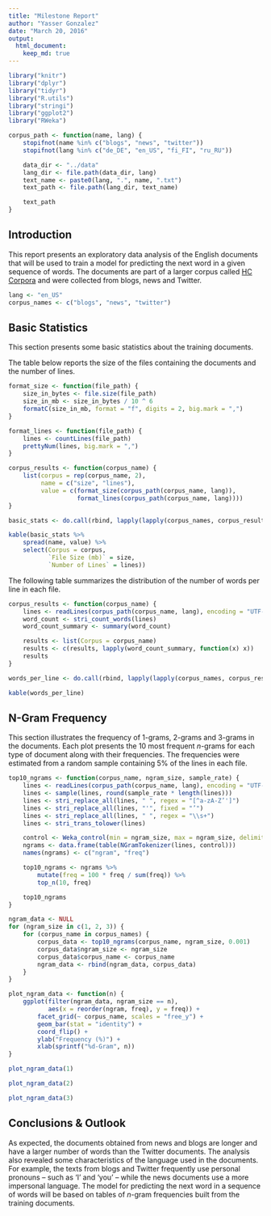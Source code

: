 ```yaml
---
title: "Milestone Report"
author: "Yasser Gonzalez"
date: "March 20, 2016"
output:
  html_document:
    keep_md: true
---
```


```r
library("knitr")
library("dplyr")
library("tidyr")
library("R.utils")
library("stringi")
library("ggplot2")
library("RWeka")

corpus_path <- function(name, lang) {
    stopifnot(name %in% c("blogs", "news", "twitter"))
    stopifnot(lang %in% c("de_DE", "en_US", "fi_FI", "ru_RU"))

    data_dir <- "../data"
    lang_dir <- file.path(data_dir, lang)
    text_name <- paste0(lang, ".", name, ".txt")
    text_path <- file.path(lang_dir, text_name)

    text_path
}
```

## Introduction

This report presents an exploratory data analysis of the English documents
that will be used to train a model for predicting the next word in a given
sequence of words. The documents are part of a larger corpus  called
[HC Corpora](http://www.corpora.heliohost.org) and were collected from
blogs, news and Twitter.

```r
lang <- "en_US"
corpus_names <- c("blogs", "news", "twitter")
```

## Basic Statistics

This section presents some basic statistics about the training documents.

The table below reports the size of the files containing the documents
and the number of lines.

```r
format_size <- function(file_path) {
    size_in_bytes <- file.size(file_path)
    size_in_mb <- size_in_bytes / 10 ^ 6
    formatC(size_in_mb, format = "f", digits = 2, big.mark = ",")
}

format_lines <- function(file_path) {
    lines <- countLines(file_path)
    prettyNum(lines, big.mark = ",")
}

corpus_results <- function(corpus_name) {
    list(corpus = rep(corpus_name, 2),
         name = c("size", "lines"),
         value = c(format_size(corpus_path(corpus_name, lang)),
                   format_lines(corpus_path(corpus_name, lang))))
}

basic_stats <- do.call(rbind, lapply(lapply(corpus_names, corpus_results), as_data_frame))
```

```r
kable(basic_stats %>%
    spread(name, value) %>%
    select(Corpus = corpus,
           `File Size (mb)` = size,
           `Number of Lines` = lines))
```

The following table summarizes the distribution of the number of words
per line in each file.

```r
corpus_results <- function(corpus_name) {
    lines <- readLines(corpus_path(corpus_name, lang), encoding = "UTF-8")
    word_count <- stri_count_words(lines)
    word_count_summary <- summary(word_count)

    results <- list(Corpus = corpus_name)
    results <- c(results, lapply(word_count_summary, function(x) x))
    results
}

words_per_line <- do.call(rbind, lapply(lapply(corpus_names, corpus_results), as_data_frame))
```

```r
kable(words_per_line)
```

## N-Gram Frequency

This section illustrates the frequency of 1-grams, 2-grams and 3-grams in the
documents. Each plot presents the 10 most frequent $n$-grams for each
type of document along with their frequencies. The frequencies were
estimated from a random sample containing 5% of the lines in each file.

```r
top10_ngrams <- function(corpus_name, ngram_size, sample_rate) {
    lines <- readLines(corpus_path(corpus_name, lang), encoding = "UTF-8")
    lines <- sample(lines, round(sample_rate * length(lines)))
    lines <- stri_replace_all(lines, " ", regex = "[^a-zA-Z’']")
    lines <- stri_replace_all(lines, "'", fixed = "’")
    lines <- stri_replace_all(lines, " ", regex = "\\s+")
    lines <- stri_trans_tolower(lines)

    control <- Weka_control(min = ngram_size, max = ngram_size, delimiters = " ")
    ngrams <- data.frame(table(NGramTokenizer(lines, control)))
    names(ngrams) <- c("ngram", "freq")

    top10_ngrams <- ngrams %>%
        mutate(freq = 100 * freq / sum(freq)) %>%
        top_n(10, freq)

    top10_ngrams
}

ngram_data <- NULL
for (ngram_size in c(1, 2, 3)) {
    for (corpus_name in corpus_names) {
        corpus_data <- top10_ngrams(corpus_name, ngram_size, 0.001)
        corpus_data$ngram_size <- ngram_size
        corpus_data$corpus_name <- corpus_name
        ngram_data <- rbind(ngram_data, corpus_data)
    }
}
```

```r
plot_ngram_data <- function(n) {
    ggplot(filter(ngram_data, ngram_size == n),
           aes(x = reorder(ngram, freq), y = freq)) +
        facet_grid(~ corpus_name, scales = "free_y") +
        geom_bar(stat = "identity") +
        coord_flip() +
        ylab("Frequency (%)") +
        xlab(sprintf("%d-Gram", n))
}
```

```r
plot_ngram_data(1)
```

```r
plot_ngram_data(2)
```

```r
plot_ngram_data(3)
```

## Conclusions & Outlook

As expected, the documents obtained from news and blogs are longer and have
a larger number of words than the Twitter documents. The analysis also revealed
some characteristics of the language used in the documents. For example, the texts
from blogs and Twitter frequently use personal pronouns -- such as 'I' and 'you' --
while the news documents use a more impersonal language.  The model for predicting
the next word in a sequence of words will be based on tables of $n$-gram
frequencies built from the training documents.
